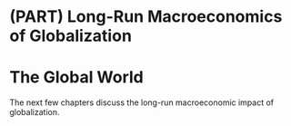 # (PART) Long-Run Macroeconomics of Globalization {-} 

# The Global World {#global .unnumbered}

The next few chapters discuss the long-run macroeconomic impact of globalization.